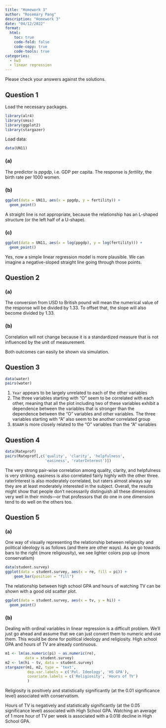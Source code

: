 ```yaml
---
title: "Homework 3"
author: "Rosemary Pang"
description: "Homework 3"
date: "04/12/2022"
format:
  html:
    toc: true
    code-fold: false 
    code-copy: true
    code-tools: true
categories:
  - hw3
  - linear regression
---
```


Please check your answers against the solutions.

## Question 1

Load the necessary packages.

```r
library(alr4)
library(smss)
library(ggplot2)
library(stargazer)
```


Load data: 

```r
data(UN11)
```

### (a)

The predictor is *ppgdp*, i.e. GDP per capita.
The response is *fertility*, the birth rate per 1000 women.

### (b)

```r
ggplot(data = UN11, aes(x = ppgdp, y = fertility)) +
  geom_point()
```

A straight line is not appropriate, because the relationship has an L-shaped structure (or the left half of a U-shape).

### (c)


```r
ggplot(data = UN11, aes(x = log(ppgdp), y = log(fertility))) +
  geom_point()
```

Yes, now a simple linear regression model is more plausible. We can imagine a negative-sloped straight line going through those points.

## Question 2

### (a)

The conversion from USD to British pound will mean the numerical value of the response will be divided by 1.33. To offset that, the slope will also become divided by 1.33.

### (b)

Correlation will not change because it is a standardized measure that is not influenced by the unit of measurement.

Both outcomes can easily be shown via simulation.


## Question 3


```r
data(water)
pairs(water)
```


1. `Year` appears to be largely unrelated to each of the other variables
2. The three variables starting with “O” seem to be correlated with each other, meaning that all the plot including two of these variables exhibit a dependence between the variables that is stronger than the dependence between the “O” variables and other variables. The three variables starting with “A” also seem to be another correlated group
3. `BSAAM` is more closely related to the “O” variables than the “A” variables


## Question 4

```r
data(Rateprof)
pairs(Rateprof[,c('quality', 'clarity', 'helpfulness',
                  'easiness', 'raterInterest')])
```

The very strong pair-wise correlation among quality, clarity, and helpfulness is very striking.
easiness is also correlated fairly highly with the other three.
raterInterest is also moderately correlated, but raters almost always say they are at least moderately interested in the subject.
Overall, the results might show that people don't necessarily distinguish all these dimensions very well in their minds---or that professors that do one in one dimension tend to do well on the others too.


## Question 5

### (a)

One way of visually representing the relationship between religiosity and political ideology is as follows (and there are other ways). As we go towards bars to the right (more religiousity), we see lighter colors pop up (more conservatism)

```r
data(student.survey)
ggplot(data = student.survey, aes(x = re, fill = pi)) +
    geom_bar(position = "fill")
```

The relationship between high school GPA and hours of watching TV can be shown with a good old scatter plot.

```r
ggplot(data = student.survey, aes(x = tv, y = hi)) +
  geom_point() 
```


### (b)

Dealing with ordinal variables in linear regression is a difficult problem.
We'll just go ahead and assume that we can just convert them to numeric and use them.
This would be done for political ideology and religiosity.
High school GPA and hours of TV are already continuous.

```r
m1 <- lm(as.numeric(pi) ~ as.numeric(re), 
         data = student.survey)
m2 <- lm(hi ~ tv, data = student.survey)
stargazer(m1, m2, type = 'text', 
          dep.var.labels = c('Pol. Ideology', 'HS GPA'),
          covariate.labels = c('Religiosity', 'Hours of TV')
          )

```

Religiosity is positively and statistically significantly (at the 0.01 significance level) associated with conservatism.

Hours of TV is negatively and statistically significantly (at the 0.05 significance level) associated with High School GPA.
Watching an average of 1 more hour of TV per week is associated with a 0.018 decline in High School GPA.
